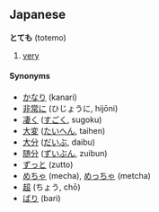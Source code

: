 ==Japanese==
'''とても''' (totemo)

# [[very]]

====Synonyms====
*[[かなり]] (kanari)
*[[非常に]] (ひじょうに, hijōni)
*[[凄く]] ([[すごく]], sugoku)
*[[大変]] ([[たいへん]], taihen)
*[[大分]] ([[だいぶ]], daibu)
*[[随分]] ([[ずいぶん]], zuibun)
*[[ずっと]] (zutto)
*[[めちゃ]] (mecha), [[めっちゃ]] (metcha)
*[[超]] (ちょう, chō)
*[[ばり]] (bari)